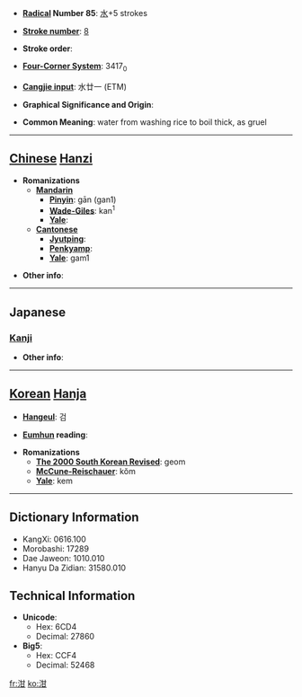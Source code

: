 * '''[[Wiktionary:Chinese radical index| Radical]] Number 85''': [[Wiktionary:Chinese radical index 水|水]]+5 strokes

* '''[[Wiktionary:Chinese total strokes index|Stroke number]]''': [[Wiktionary:Chinese total strokes index 8|8]]

* '''Stroke order''': 

* '''[[Wiktionary:Chinese four corner index|Four-Corner System]]''': 3417<sub>0</sub>

* '''[[Wiktionary:Chinese Cangjie index|Cangjie input]]''': 水廿一 (ETM)

* '''Graphical Significance and Origin''': 

* '''Common Meaning''': water from washing rice to boil thick, as gruel

----

== [[Chinese]] [[Hanzi]] ==

* '''Romanizations'''
** '''[[Mandarin]]'''
*** '''[[Pinyin]]''': gān (gan1)
*** '''[[Wade-Giles]]''': kan<sup>1</sup>
*** '''[[Yale]]''': 
** '''[[Cantonese]]'''
*** '''[[Jyutping]]''':
*** '''[[Penkyamp]]''': 
*** '''[[Yale]]''': gam1

* '''Other info''': 

----

==Japanese==
===[[Kanji]]===
{{kanji|on readings=[[かん]] (kan), [[ごん]] (gon)
|kun readings=
}}

* '''Other info''':  

----

== [[Korean]] [[Hanja]] ==

* '''[[Hangeul]]''': 검

* '''[[Eumhun]] reading''': 

* '''Romanizations'''
** '''[[The 2000 South Korean Revised Romanization|The 2000 South Korean Revised]]''': geom
** '''[[McCune-Reischauer]]''': kŏm
** '''[[Yale]]''': kem

----

== Dictionary Information ==

* KangXi: 0616.100
* Morobashi: 17289
* Dae Jaweon: 1010.010
* Hanyu Da Zidian: 31580.010

== Technical Information ==

* '''Unicode''':
** Hex: 6CD4
** Decimal: 27860
* '''Big5''':
** Hex: CCF4
** Decimal: 52468

[[fr:泔]]
[[ko:泔]]
